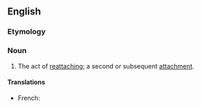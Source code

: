 ==English==

===Etymology===
{{prefix|en|re|attachment}}

===Noun===
{{en-noun|~}}

# The act of [[reattach]]ing; a second or subsequent [[attachment]].

====Translations====
{{trans-top|the act of reattaching; a second or subsequent attachment}}
* French: {{t+|fr|recollement|m}}
{{trans-mid}}
{{trans-bottom}}